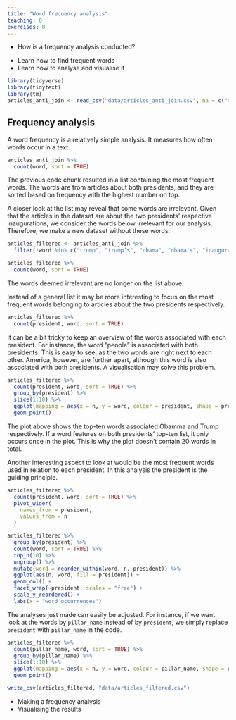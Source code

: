 ```yaml
---
title: "Word frequency analysis"
teaching: 0
exercises: 0
---
```



:::::::::::::::::::::::::::::::::::::: questions 

- How is a frequency analysis conducted?

::::::::::::::::::::::::::::::::::::::::::::::::

::::::::::::::::::::::::::::::::::::: objectives

- Learn how to find frequent words
- Learn how to analyse and visualise it


::::::::::::::::::::::::::::::::::::::::::::::::



```r
library(tidyverse)
library(tidytext)
library(tm)
articles_anti_join <- read_csv("data/articles_anti_join.csv", na = c("NA", "NULL", ""))
```

## Frequency analysis

A word frequency is a relatively simple analysis. It measures how often words occur in a text. 


```r
articles_anti_join %>% 
  count(word, sort = TRUE)
```

The previous code chunk resulted in a list containing the most frequent words. The words are from articles about both presidents, and they are sorted based on frequency with the highest number on top.

A closer look at the list may reveal that some words are irrelevant. Given that the articles in the dataset are about the two presidents' respective inaugurations, we consider the words below irrelevant for our analysis. Therefore, we make a new dataset without these words.

```r
articles_filtered <- articles_anti_join %>%
  filter(!word %in% c("trump", "trump’s", "obama", "obama's", "inauguration", "president"))

articles_filtered %>% 
  count(word, sort = TRUE)
```
The words deemed irrelevant are no longer on the list above.

Instead of a general list it may be more interesting to focus on the most frequent words belonging to articles about the two presidents respectively.

```r
articles_filtered %>%
  count(president, word, sort = TRUE)
```
It can be a bit tricky to keep an overview of the words associated with each president. For instance, the word "people" is associated with both presidents. This is easy to see, as the two words are right next to each other. America, however, are further apart, although this word is also associated with both presidents. A visualisation may solve this problem.


```r
articles_filtered %>%
  count(president, word, sort = TRUE) %>% 
  group_by(president) %>%
  slice(1:10) %>% 
  ggplot(mapping = aes(x = n, y = word, colour = president, shape = president)) +
  geom_point() 
```
The plot above shows the top-ten words associated Obamma and Trump respectively. If a word features on both presidents' top-ten list, it only occurs once in the plot. This is why the plot doesn't contain 20 words in total.

Another interesting aspect to look at would be the most frequent words used in relation to each president. In this analysis the president is the guiding principle.

```r
articles_filtered %>%
  count(president, word, sort = TRUE) %>% 
  pivot_wider(
    names_from = president,
    values_from = n
  )
```

```r
articles_filtered %>%
  group_by(president) %>% 
  count(word, sort = TRUE) %>% 
  top_n(10) %>% 
  ungroup() %>% 
  mutate(word = reorder_within(word, n, president)) %>% 
  ggplot(aes(n, word, fill = president)) +
  geom_col() +
  facet_wrap(~president, scales = "free") +
  scale_y_reordered() + 
  labs(x = "word occurrences")

```
The analyses just made can easily be adjusted. For instance, if we want look at the words by `pillar_name` instead of by `president`, we simply replace `president` with `pillar_name` in the code.

```r
articles_filtered %>%
  count(pillar_name, word, sort = TRUE) %>% 
  group_by(pillar_name) %>%
  slice(1:10) %>% 
  ggplot(mapping = aes(x = n, y = word, colour = pillar_name, shape = pillar_name)) +
  geom_point() 
```


```r
write_csv(articles_filtered, "data/articles_filtered.csv")
```


::::::::::::::::::::::::::::::::::::: keypoints 

- Making a frequency analysis
- Visualising the results


::::::::::::::::::::::::::::::::::::::::::::::::
